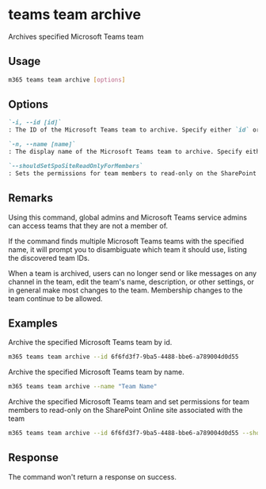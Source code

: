 
# teams team archive

Archives specified Microsoft Teams team

## Usage

```sh
m365 teams team archive [options]
```

## Options

```md definition-list
`-i, --id [id]`
: The ID of the Microsoft Teams team to archive. Specify either `id` or `name` but not both.

`-n, --name [name]`
: The display name of the Microsoft Teams team to archive. Specify either `id` or `name` but not both.

`--shouldSetSpoSiteReadOnlyForMembers`
: Sets the permissions for team members to read-only on the SharePoint Online site associated with the team.
```

<Global />

## Remarks

Using this command, global admins and Microsoft Teams service admins can access teams that they are not a member of.

If the command finds multiple Microsoft Teams teams with the specified name, it will prompt you to disambiguate which team it should use, listing the discovered team IDs.

When a team is archived, users can no longer send or like messages on any channel in the team, edit the team's name, description, or other settings, or in general make most changes to the team. Membership changes to the team continue to be allowed.


## Examples

Archive the specified Microsoft Teams team by id.

```sh
m365 teams team archive --id 6f6fd3f7-9ba5-4488-bbe6-a789004d0d55
```

Archive the specified Microsoft Teams team by name.

```sh
m365 teams team archive --name "Team Name"
```

Archive the specified Microsoft Teams team and set permissions for team members to read-only on the SharePoint Online site associated with the team

```sh
m365 teams team archive --id 6f6fd3f7-9ba5-4488-bbe6-a789004d0d55 --shouldSetSpoSiteReadOnlyForMembers
```

## Response

The command won't return a response on success.
